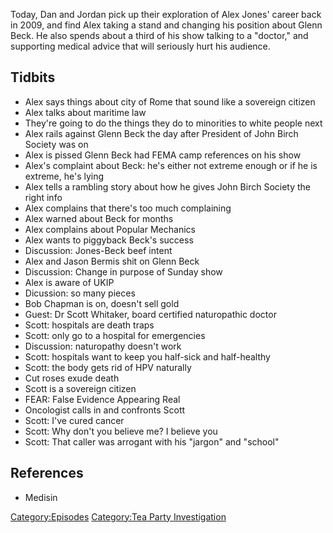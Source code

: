 {{DEFAULTSORT:
    #_EPISODE_0237:March 27, 2009
}}{{Episode
    | title           = March 27, 2009
    | caption         = [https://knowledgefight.libsyn.com/knowledge-fight-march-27-2009 Listen to this episode on Libsyn]
    | episodeNumber   = 237
    | length          = 01:26:23
    | airDate         = December 10, 2018
    | coverageDate    = March 27, 2009
    | episodeType     = [[:Category:Tea Party Investigation|Tea Party Investigation]]
    | appearance      = [[Glenn Beck]], [[Jason Bermis]], [[Bob Chapman]], [[Scott Whitaker]]
    | previousEpisode = [[236: December 4-5, 2018]]
    | nextEpisode     = [[238: Coach Dave]]
}}

{{Stub}}

Today, Dan and Jordan pick up their exploration of Alex Jones' career back in 2009, and find Alex taking a stand and changing his position about Glenn Beck. He also spends about a third of his show talking to a "doctor," and supporting medical advice that will seriously hurt his audience.

==Tidbits==

*Alex says things about city of Rome that sound like a sovereign citizen
*Alex talks about maritime law
*They're going to do the things they do to minorities to white people next
*Alex rails against Glenn Beck the day after President of John Birch Society was on
*Alex is pissed Glenn Beck had FEMA camp references on his show
*Alex's complaint about Beck: he's either not extreme enough or if he is extreme, he's lying
*Alex tells a rambling story about how he gives John Birch Society the right info
*Alex complains that there's too much complaining
*Alex warned about Beck for months
*Alex complains about Popular Mechanics
*Alex wants to piggyback Beck's success
*Discussion: Jones-Beck beef intent
*Alex and Jason Bermis shit on Glenn Beck
*Discussion: Change in purpose of Sunday show
*Alex is aware of UKIP
*Dicussion: so many pieces
*Bob Chapman is on, doesn't sell gold
*Guest: Dr Scott Whitaker, board certified naturopathic doctor
*Scott: hospitals are death traps
*Scott: only go to a hospital for emergencies
*Discussion: naturopathy doesn't work
*Scott: hospitals want to keep you half-sick and half-healthy
*Scott: the body gets rid of HPV naturally
*Cut roses exude death
*Scott is a sovereign citizen
*FEAR: False Evidence Appearing Real
*Oncologist calls in and confronts Scott
*Scott: I've cured cancer
*Scott: Why don't you believe me? I believe you
*Scott: That caller was arrogant with his "jargon" and "school"

==References==

*Medisin

[[Category:Episodes]]
[[Category:Tea Party Investigation]]
